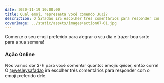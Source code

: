 ```yaml
---
date: 2020-11-19 10:00:00
title: Qual emoji representa você comendo Jupi?
description: O Safadão irá escolher três comentários para responder com o emoji preferido dele!
coverImage: ../static/assets/images/action07-01.jpg
---
```


Comente o seu emoji preferido para alegrar o seu dia e trazer boa sorte para a sua semana!

### Ação Online

Nós vamos dar 24h para você comentar quantos emojis quiser, então corre! O <a target="_blank" rel="noopener noreferrer" href="https://www.instagram.com/wesleysafadao/">@wesleysafadao</a> irá escolher três comentários para responder com o emoji preferido dele.
